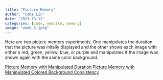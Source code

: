 ```yaml
---
title: "Picture Memory"
author: "Cobe Liu"
date: "2023-10-12"
categories: [code, website, memory]
image: "week_6.jpeg"
---
```


Here are two picture memory experiments. One manipulates the duration that the picture was initally displayed and the other shows each image with either a red, green, yellow, blue, or purple and manipulates if the image was shown again with the same color background.

[Picture Memory with Manipulated Duration](picture_memory_duration.html)
[Picture Memory with Manipulated Colored Background Consistency](picture_memory_color.html)